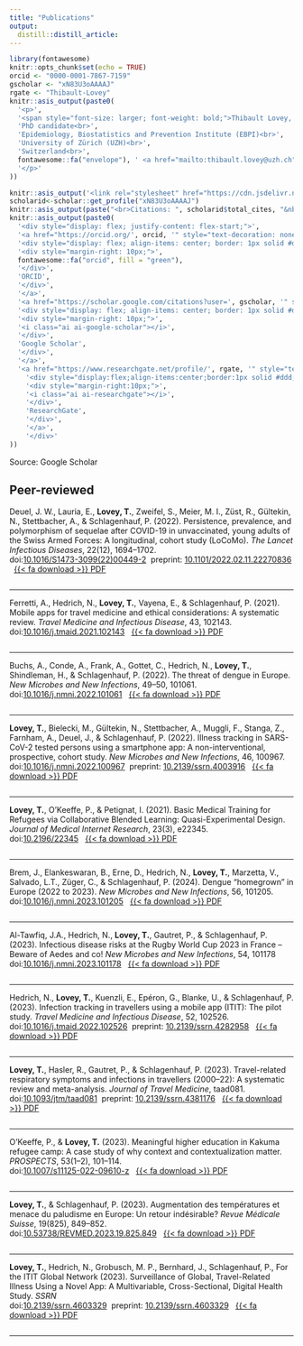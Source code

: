```yaml
---
title: "Publications"
output:
  distill::distill_article:
---
```


```r
library(fontawesome)
knitr::opts_chunk$set(echo = TRUE)
orcid <- "0000-0001-7867-7159"
gscholar <- "xN83U3oAAAAJ"
rgate <- "Thibault-Lovey"
knitr::asis_output(paste0(
  '<p>',
  '<span style="font-size: larger; font-weight: bold;">Thibault Lovey, MD</span><br>',
  'PhD candidate<br>',
  'Epidemiology, Biostatistics and Prevention Institute (EBPI)<br>',
  'University of Zürich (UZH)<br>',
  'Switzerland<br>',
  fontawesome::fa("envelope"), ' <a href="mailto:thibault.lovey@uzh.ch">thibault.lovey@uzh.ch</a>',
  '</p>'
))
```
```r
knitr::asis_output('<link rel="stylesheet" href="https://cdn.jsdelivr.net/npm/academicons@1.9.1/css/academicons.min.css">')
scholarid<-scholar::get_profile("xN83U3oAAAAJ")
knitr::asis_output(paste("<br>Citations: ", scholarid$total_cites, "&nbsp;|&nbsp;&nbsp;h-index: ", scholarid$h_index, "&nbsp;|&nbsp;&nbsp;i10-index: ", scholarid$i10_index))
knitr::asis_output(paste0(
  '<div style="display: flex; justify-content: flex-start;">',
  '<a href="https://orcid.org/', orcid, '" style="text-decoration: none; color: inherit;">',
  '<div style="display: flex; align-items: center; border: 1px solid #ddd; padding: 10px; margin-right: 10px; border-radius: 5px;">',
  '<div style="margin-right: 10px;">',
  fontawesome::fa("orcid", fill = "green"), 
  '</div>',
  'ORCID',
  '</div>',
  '</a>',
  '<a href="https://scholar.google.com/citations?user=', gscholar, '" style="text-decoration: none; color: inherit;">',
  '<div style="display: flex; align-items: center; border: 1px solid #ddd; padding: 10px; margin-right: 10px; border-radius: 5px;">',
  '<div style="margin-right: 10px;">',
  '<i class="ai ai-google-scholar"></i>', 
  '</div>',
  'Google Scholar',
  '</div>',
  '</a>',
  '<a href="https://www.researchgate.net/profile/', rgate, '" style="text-decoration: none; color: inherit;">',
    '<div style="display:flex;align-items:center;border:1px solid #ddd;padding:10px;border-radius:5px;">',
    '<div style="margin-right:10px;">',
    '<i class="ai ai-researchgate"></i>',
    '</div>',
    'ResearchGate',
    '</div>',
    '</a>',
    '</div>'
))
```
<aside>
Source: Google Scholar
</aside>

## Peer-reviewed

Deuel, J. W., Lauria, E., **Lovey, T.**, Zweifel, S., Meier, M. I., Züst, R., Gültekin, N., Stettbacher, A., & Schlagenhauf, P. (2022). Persistence, prevalence, and polymorphism of sequelae after COVID-19 in unvaccinated, young adults of the Swiss Armed Forces: A longitudinal, cohort study (LoCoMo). *The Lancet Infectious Diseases*, 22(12), 1694–1702.
<br>doi:[10.1016/S1473-3099(22)00449-2](https://doi.org/10.1016/S1473-3099(22)00449-2)&nbsp;&nbsp;preprint: [10.1101/2022.02.11.22270836](https://doi.org/10.1101/2022.02.11.22270836)
&nbsp;&nbsp;[{{< fa download >}} PDF](papers/PIIS1473309922004492.pdf)

:::: {.columns}
::: {.column width="10%"}
<div data-badge-type="donut" class="altmetric-embed" data-badge-popover="right" data-doi="10.1016/S1473-3099(22)00449-2"></div>
:::
::: {.column width="10%"}
<span class="__dimensions_badge_embed__" data-doi="10.1016/S1473-3099(22)00449-2" data-style="small_circle"></span>
    <script async src="https://badge.dimensions.ai/badge.js" charset="utf-8"></script>
:::
::: {.column width="80%"}
:::
::::
<hr>
Ferretti, A., Hedrich, N., **Lovey, T.**, Vayena, E., & Schlagenhauf, P. (2021). Mobile apps for travel medicine and ethical considerations: A systematic review. *Travel Medicine and Infectious Disease*, 43, 102143. <br>doi:[10.1016/j.tmaid.2021.102143](https://doi.org/10.1016/j.tmaid.2021.102143)
&nbsp;&nbsp;[{{< fa download >}} PDF](papers/1-s2.0-S1477893921001848-main.pdf)

:::: {.columns}
::: {.column width="10%"}
<div data-badge-type="donut" class="altmetric-embed" data-badge-popover="right" data-doi="10.1016/j.tmaid.2021.102143"></div>
:::
::: {.column width="10%"}
<span class="__dimensions_badge_embed__" data-doi="10.1016/j.tmaid.2021.102143" data-style="small_circle"></span>
    <script async src="https://badge.dimensions.ai/badge.js" charset="utf-8"></script>
:::
::: {.column width="80%"}
:::
::::
<hr>

Buchs, A., Conde, A., Frank, A., Gottet, C., Hedrich, N., **Lovey, T.**, Shindleman, H., & Schlagenhauf, P. (2022). The threat of dengue in Europe. *New Microbes and New Infections*, 49–50, 101061.
<br>doi:[10.1016/j.nmni.2022.101061](https://doi.org/10.1016/j.nmni.2022.101061)
&nbsp;&nbsp;[{{< fa download >}} PDF](papers/1-s2.0-S2052297522001135-main.pdf)

:::: {.columns}
::: {.column width="10%"}
<div data-badge-type="donut" class="altmetric-embed" data-badge-popover="right" data-doi="10.1016/j.nmni.2022.101061"></div>
::: 
::: {.column width="10%"}
<span class="__dimensions_badge_embed__" data-doi="10.1016/j.nmni.2022.101061" data-style="small_circle"></span><script async src="https://badge.dimensions.ai/badge.js" charset="utf-8"></script>
:::
::::
<hr>

**Lovey, T.**, Bielecki, M., Gültekin, N., Stettbacher, A., Muggli, F., Stanga, Z., Farnham, A., Deuel, J., & Schlagenhauf, P. (2022). Illness tracking in SARS-CoV-2 tested persons using a smartphone app: A non-interventional, prospective, cohort study. *New Microbes and New Infections*, 46, 100967. <br>doi:[10.1016/j.nmni.2022.100967](https://doi.org/10.1016/j.nmni.2022.100967)&nbsp;&nbsp;preprint: [10.2139/ssrn.4003916](https://doi.org/10.2139/ssrn.4003916)
&nbsp;&nbsp;[{{< fa download >}} PDF](papers/1-s2.0-S2052297522000191-main.pdf)

:::: {.columns}
::: {.column width="10%"}
<div data-badge-type="donut" class="altmetric-embed" data-badge-popover="right" data-doi="10.1016/j.nmni.2022.100967"></div>
:::
::: {.column width="10%"}
<span class="__dimensions_badge_embed__" data-doi="10.1016/j.nmni.2022.100967" data-style="small_circle"></span>
    <script async src="https://badge.dimensions.ai/badge.js" charset="utf-8"></script>
:::
::: {.column width="80%"}
:::
::::
<hr>

**Lovey, T.**, O’Keeffe, P., & Petignat, I. (2021). Basic Medical Training for Refugees via Collaborative Blended Learning: Quasi-Experimental Design. *Journal of Medical Internet Research*, 23(3), e22345. <br>doi:[10.2196/22345](https://doi.org/10.2196/22345)
&nbsp;&nbsp;[{{< fa download >}} PDF](papers/PDF.pdf)

:::: {.columns}
::: {.column width="10%"}
<div data-badge-type="donut" class="altmetric-embed" data-badge-popover="right" data-doi="10.2196/22345"></div>
:::
::: {.column width="10%"}
<span class="__dimensions_badge_embed__" data-doi="10.2196/22345" data-style="small_circle"></span>
    <script async src="https://badge.dimensions.ai/badge.js" charset="utf-8"></script>
:::
::: {.column width="80%"}
:::
::::
<hr>

Brem, J., Elankeswaran, B., Erne, D., Hedrich, N., **Lovey, T.**, Marzetta, V., Salvado, L.T., Züger, C., & Schlagenhauf, P. (2024). Dengue “homegrown” in Europe (2022 to 2023). *New Microbes and New Infections*, 56, 101205.
<br>doi:[10.1016/j.nmni.2023.101205](https://doi.org/10.1016/j.nmni.2023.101205)
&nbsp;&nbsp;[{{< fa download >}} PDF](papers/101205.pdf)

:::: {.columns}
::: {.column width="10%"}
<div data-badge-type="donut" class="altmetric-embed" data-badge-popover="right" data-doi="10.1016/j.nmni.2023.101205"></div>
:::
::: {.column width="10%"}
<span class="__dimensions_badge_embed__" data-doi="10.1016/j.nmni.2023.101205" data-style="small_circle"></span>
    <script async src="https://badge.dimensions.ai/badge.js" charset="utf-8"></script>
:::
::: {.column width="80%"}
:::
::::
<hr>
Al-Tawfiq, J.A., Hedrich, N., **Lovey, T.**, Gautret, P., & Schlagenhauf, P. (2023). Infectious disease risks at the Rugby World Cup 2023 in France – Beware of Aedes and co! *New Microbes and New Infections*, 54, 101178
<br>doi:[10.1016/j.nmni.2023.101178](https://doi.org/10.1016/j.nmni.2023.101178)
&nbsp;&nbsp;[{{< fa download >}} PDF](papers/101178.pdf)

:::: {.columns}
::: {.column width="10%"}
<div data-badge-type="donut" class="altmetric-embed" data-badge-popover="right" data-doi="10.1016/j.nmni.2023.101178"></div>
:::
::: {.column width="10%"}
<span class="__dimensions_badge_embed__" data-doi="10.1016/j.nmni.2023.101178" data-style="small_circle"></span>
    <script async src="https://badge.dimensions.ai/badge.js" charset="utf-8"></script>
:::
::: {.column width="80%"}
:::
::::
<hr>

Hedrich, N., **Lovey, T.**, Kuenzli, E., Epéron, G., Blanke, U., & Schlagenhauf, P. (2023). Infection tracking in travellers using a mobile app (ITIT): The pilot study. *Travel Medicine and Infectious Disease*, 52, 102526. 
<br>doi:[10.1016/j.tmaid.2022.102526](https://doi.org/10.1016/j.tmaid.2022.102526)&nbsp;&nbsp;preprint: [10.2139/ssrn.4282958](https://doi.org/10.2139/ssrn.4282958)
&nbsp;&nbsp;[{{< fa download >}} PDF](papers/1-s2.0-S1477893922002721-main.pdf)

:::: {.columns}
::: {.column width="10%"}
<div data-badge-type="donut" class="altmetric-embed" data-badge-popover="right" data-doi="10.1016/j.tmaid.2022.102526"></div>
:::
::: {.column width="10%"}
<span class="__dimensions_badge_embed__" data-doi="10.1016/j.tmaid.2022.102526" data-style="small_circle"></span>
    <script async src="https://badge.dimensions.ai/badge.js" charset="utf-8"></script>
:::
::: {.column width="80%"}
:::
::::
<hr>

**Lovey, T.**, Hasler, R., Gautret, P., & Schlagenhauf, P. (2023). Travel-related respiratory symptoms and infections in travellers (2000–22): A systematic review and meta-analysis. *Journal of Travel Medicine*, taad081. 
<br>doi:[10.1093/jtm/taad081](https://doi.org/10.1093/jtm/taad081)&nbsp;&nbsp;preprint: [10.2139/ssrn.4381176](https://doi.org/10.2139/ssrn.4381176)
&nbsp;&nbsp;[{{< fa download >}} PDF](papers/taad081.pdf)

:::: {.columns}
::: {.column width="10%"}
<div data-badge-type="donut" class="altmetric-embed" data-badge-popover="right" data-doi="10.1093/jtm/taad081"></div>
:::
::: {.column width="10%"}
<span class="__dimensions_badge_embed__" data-doi="10.1093/jtm/taad081" data-style="small_circle"></span>
    <script async src="https://badge.dimensions.ai/badge.js" charset="utf-8"></script>
:::
::: {.column width="80%"}
:::
::::
<hr>

O’Keeffe, P., & **Lovey, T.** (2023). Meaningful higher education in Kakuma refugee camp: A case study of why context and contextualization matter. *PROSPECTS*, 53(1–2), 101–114.
<br>doi:[10.1007/s11125-022-09610-z](https://doi.org/10.1007/s11125-022-09610-z)
&nbsp;&nbsp;[{{< fa download >}} PDF](papers/s11125-022-09610-z.pdf)

:::: {.columns}
::: {.column width="10%"}
<div data-badge-type="donut" class="altmetric-embed" data-badge-popover="right" data-doi="10.1007/s11125-022-09610-z"></div>
:::
::: {.column width="10%"}
<span class="__dimensions_badge_embed__" data-doi="10.1007/s11125-022-09610-z" data-style="small_circle"></span>
    <script async src="https://badge.dimensions.ai/badge.js" charset="utf-8"></script>
:::
::: {.column width="80%"}
:::
::::
<hr>

**Lovey, T.**, & Schlagenhauf, P. (2023). Augmentation des températures et menace du paludisme en Europe: Un retour indésirable? *Revue Médicale Suisse*, 19(825), 849–852.
<br>doi:[10.53738/REVMED.2023.19.825.849](https://doi.org/10.53738/REVMED.2023.19.825.849)
&nbsp;&nbsp;[{{< fa download >}} PDF](papers/849-52_44377.pdf)

:::: {.columns}
::: {.column width="10%"}
<div data-badge-type="donut" class="altmetric-embed" data-badge-popover="right" data-doi="10.53738/REVMED.2023.19.825.849"></div>
:::
::: {.column width="10%"}
<span class="__dimensions_badge_embed__" data-doi="10.53738/REVMED.2023.19.825.849" data-style="small_circle"></span>
    <script async src="https://badge.dimensions.ai/badge.js" charset="utf-8"></script>
:::
::: {.column width="80%"}
:::
::::
<hr>

**Lovey, T.**, Hedrich, N., Grobusch, M. P., Bernhard, J., Schlagenhauf, P., For the ITIT Global Network (2023). Surveillance of Global, Travel-Related Illness Using a Novel App: A Multivariable, Cross-Sectional, Digital Health Study. *SSRN*
<br>doi:[10.2139/ssrn.4603329](https://dx.doi.org/10.2139/ssrn.4603329)&nbsp;&nbsp;preprint: [10.2139/ssrn.4603329](https://dx.doi.org/10.2139/ssrn.4603329)
&nbsp;&nbsp;[{{< fa download >}} PDF](papers/SSRN-id4603329-4.pdf)

:::: {.columns}
::: {.column width="10%"}
<div data-badge-type="donut" class="altmetric-embed" data-badge-popover="right" data-doi="10.2139/ssrn.4603329"></div>
:::
::: {.column width="10%"}
<span class="__dimensions_badge_embed__" data-doi="10.2139/ssrn.4603329" data-style="small_circle"></span>
    <script async src="https://badge.dimensions.ai/badge.js" charset="utf-8"></script>
:::
::: {.column width="80%"}
:::
::::
<hr>


<script type='text/javascript' src='https://d1bxh8uas1mnw7.cloudfront.net/assets/embed.js'></script>